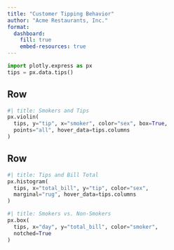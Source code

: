```yaml
---
title: "Customer Tipping Behavior"
author: "Acme Restaurants, Inc."
format: 
  dashboard:
    fill: true
    embed-resources: true
---
```


```python
import plotly.express as px
tips = px.data.tips()
```

## Row 

```python
#| title: Smokers and Tips
px.violin(
  tips, y="tip", x="smoker", color="sex", box=True, 
  points="all", hover_data=tips.columns
)
```

## Row 

```python
#| title: Tips and Bill Total
px.histogram(
  tips, x="total_bill", y="tip", color="sex", 
  marginal="rug", hover_data=tips.columns
)
```

```python
#| title: Smokers vs. Non-Smokers
px.box(
  tips, x="day", y="total_bill", color="smoker", 
  notched=True
)
```

